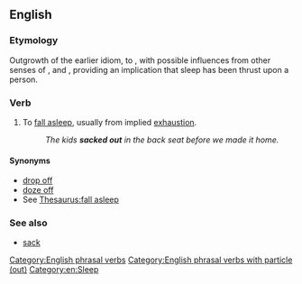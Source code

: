 ==English==

===Etymology===
Outgrowth of the earlier idiom, to {{m|en|hit the sack}}, with possible influences from other senses of {{m|en|sack|to sack|tackle, pillage|pos=verb}}, and {{m|en|sock|to sock|hit, slam|pos=verb}}, providing an implication that sleep has been thrust upon a person.

===Verb===
{{en-verb|sacks out|sacking out|sacked out}}

# {{lb|en|idiomatic}} To [[fall asleep]], usually from implied [[exhaustion]].
#: ''The kids '''sacked out''' in the back seat before we made it home.''

====Synonyms====
* [[drop off]]
* [[doze off]]
* See [[Thesaurus:fall asleep]]

===See also===
* [[sack]]

[[Category:English phrasal verbs]]
[[Category:English phrasal verbs with particle (out)]]
[[Category:en:Sleep]]